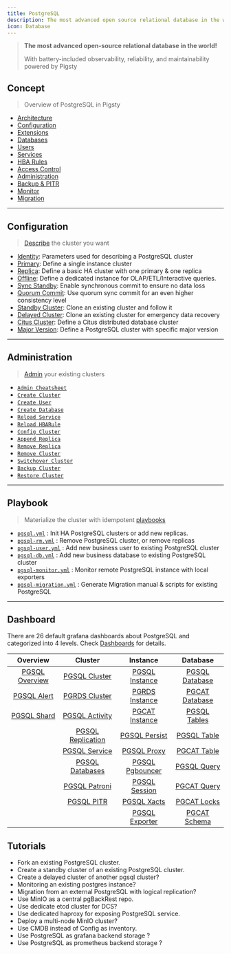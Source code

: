 ```yaml
---
title: PostgreSQL
description: The most advanced open source relational database in the world!
icon: Database
---
```



> **The most advanced open-source relational database in the world!**
>
> With battery-included observability, reliability, and maintainability powered by Pigsty

## Concept

> Overview of PostgreSQL in Pigsty

- [Architecture](/docs/pgsql/arch/)
- [Configuration](/docs/pgsql/config/)
- [Extensions](/docs/pgsql/ext/)
- [Databases](/docs/pgsql/db/)
- [Users](/docs/pgsql/user/)
- [Services](/docs/pgsql/service/)
- [HBA Rules](/docs/pgsql/hba/)
- [Access Control](/docs/pgsql/acl)
- [Administration](/docs/pgsql/admin/)
- [Backup & PITR](/docs/pgsql/pitr/)
- [Monitor](/docs/pgsql/monitor/)
- [Migration](/docs/pgsql/migration/)

------

## Configuration

> [Describe](/docs/pgsql/config/) the cluster you want

- [Identity](/docs/pgsql/config/#identity): Parameters used for describing a PostgreSQL cluster
- [Primary](/docs/pgsql/config/#primary): Define a single instance cluster
- [Replica](/docs/pgsql/config/#replica): Define a basic HA cluster with one primary & one replica
- [Offline](/docs/pgsql/config/#offline): Define a dedicated instance for OLAP/ETL/Interactive queries.
- [Sync Standby](/docs/pgsql/config/#sync-standby): Enable synchronous commit to ensure no data loss
- [Quorum Commit](/docs/pgsql/config/#quorum-commit): Use quorum sync commit for an even higher consistency level
- [Standby Cluster](/docs/pgsql/config/#standby-cluster): Clone an existing cluster and follow it
- [Delayed Cluster](/docs/pgsql/config/#delayed-cluster): Clone an existing cluster for emergency data recovery
- [Citus Cluster](/docs/pgsql/config/#citus-cluster): Define a Citus distributed database cluster
- [Major Version](/docs/pgsql/config/#major-version): Define a PostgreSQL cluster with specific major version

------

## Administration

> [Admin](/docs/pgsql/admin/) your existing clusters

- [`Admin Cheatsheet`](/docs/pgsql/admin#cheatsheet)
- [`Create Cluster`](/docs/pgsql/admin#create-cluster)
- [`Create User`](/docs/pgsql/admin#create-user)
- [`Create Database`](/docs/pgsql/admin#create-database)
- [`Reload Service`](/docs/pgsql/admin#reload-service)
- [`Reload HBARule`](/docs/pgsql/admin#reload-hbarule)
- [`Config Cluster`](/docs/pgsql/admin#config-cluster)
- [`Append Replica`](/docs/pgsql/admin#append-replica)
- [`Remove Replica`](/docs/pgsql/admin#remove-replica)
- [`Remove Cluster`](/docs/pgsql/admin#remove-cluster)
- [`Switchover Cluster`](/docs/pgsql/admin#switchover)
- [`Backup Cluster`](/docs/pgsql/admin#backup-cluster)
- [`Restore Cluster`](/docs/pgsql/admin#restore-cluster)

------

## Playbook

> Materialize the cluster with idempotent [playbooks](/docs/pgsql/playbook/)

- [`pgsql.yml`](/docs/pgsql/playbook/#pgsqlyml) : Init HA PostgreSQL clusters or add new replicas.
- [`pgsql-rm.yml`](/docs/pgsql/playbook/#pgsql-rmyml) : Remove PostgreSQL cluster, or remove replicas
- [`pgsql-user.yml`](/docs/pgsql/playbook/#pgsql-useryml) : Add new business user to existing PostgreSQL cluster
- [`pgsql-db.yml`](/docs/pgsql/playbook/#pgsql-dbyml) : Add new business database to existing PostgreSQL cluster
- [`pgsql-monitor.yml`](/docs/pgsql/playbook/#pgsql-monitoryml) : Monitor remote PostgreSQL instance with local exporters
- [`pgsql-migration.yml`](/docs/pgsql/playbook/#pgsql-migrationyml) : Generate Migration manual & scripts for existing PostgreSQL


------

## Dashboard

There are 26 default grafana dashboards about PostgreSQL and categorized into 4 levels. Check [Dashboards](/docs/pgsql/dashboard/) for details.

|                         Overview                          |                             Cluster                             |                          Instance                           |                         Database                          |
|:---------------------------------------------------------:|:---------------------------------------------------------------:|:-----------------------------------------------------------:|:---------------------------------------------------------:|
| [PGSQL Overview](https://demo.pigsty.cc/d/pgsql-overview) |     [PGSQL Cluster](https://demo.pigsty.cc/d/pgsql-cluster)     |  [PGSQL Instance](https://demo.pigsty.cc/d/pgsql-instance)  | [PGSQL Database](https://demo.pigsty.cc/d/pgsql-database) |
|    [PGSQL Alert](https://demo.pigsty.cc/d/pgsql-alert)    |     [PGRDS Cluster](https://demo.pigsty.cc/d/pgrds-cluster)     |  [PGRDS Instance](https://demo.pigsty.cc/d/pgrds-instance)  | [PGCAT Database](https://demo.pigsty.cc/d/pgcat-database) |
|    [PGSQL Shard](https://demo.pigsty.cc/d/pgsql-shard)    |    [PGSQL Activity](https://demo.pigsty.cc/d/pgsql-activity)    |  [PGCAT Instance](https://demo.pigsty.cc/d/pgcat-instance)  |   [PGSQL Tables](https://demo.pigsty.cc/d/pgsql-tables)   |
|                                                           | [PGSQL Replication](https://demo.pigsty.cc/d/pgsql-replication) |   [PGSQL Persist](https://demo.pigsty.cc/d/pgsql-persist)   |    [PGSQL Table](https://demo.pigsty.cc/d/pgsql-table)    |
|                                                           |     [PGSQL Service](https://demo.pigsty.cc/d/pgsql-service)     |     [PGSQL Proxy](https://demo.pigsty.cc/d/pgsql-proxy)     |    [PGCAT Table](https://demo.pigsty.cc/d/pgcat-table)    |
|                                                           |   [PGSQL Databases](https://demo.pigsty.cc/d/pgsql-databases)   | [PGSQL Pgbouncer](https://demo.pigsty.cc/d/pgsql-pgbouncer) |    [PGSQL Query](https://demo.pigsty.cc/d/pgsql-query)    |
|                                                           |     [PGSQL Patroni](https://demo.pigsty.cc/d/pgsql-patroni)     |   [PGSQL Session](https://demo.pigsty.cc/d/pgsql-session)   |    [PGCAT Query](https://demo.pigsty.cc/d/pgcat-query)    |
|                                                           |        [PGSQL PITR](https://demo.pigsty.cc/d/pgsql-pitr)        |     [PGSQL Xacts](https://demo.pigsty.cc/d/pgsql-xacts)     |    [PGCAT Locks](https://demo.pigsty.cc/d/pgcat-locks)    |
|                                                           |                                                                 |  [PGSQL Exporter](https://demo.pigsty.cc/d/pgsql-exporter)  |   [PGCAT Schema](https://demo.pigsty.cc/d/pgcat-schema)   |

## Tutorials

- Fork an existing PostgreSQL cluster.
- Create a standby cluster of an existing PostgreSQL cluster.
- Create a delayed cluster of another pgsql cluster?
- Monitoring an existing postgres instance?
- Migration from an external PostgreSQL with logical replication?
- Use MinIO as a central pgBackRest repo.
- Use dedicate etcd cluster for DCS?
- Use dedicated haproxy for exposing PostgreSQL service.
- Deploy a multi-node MinIO cluster?
- Use CMDB instead of Config as inventory.
- Use PostgreSQL as grafana backend storage ?
- Use PostgreSQL as prometheus backend storage ?